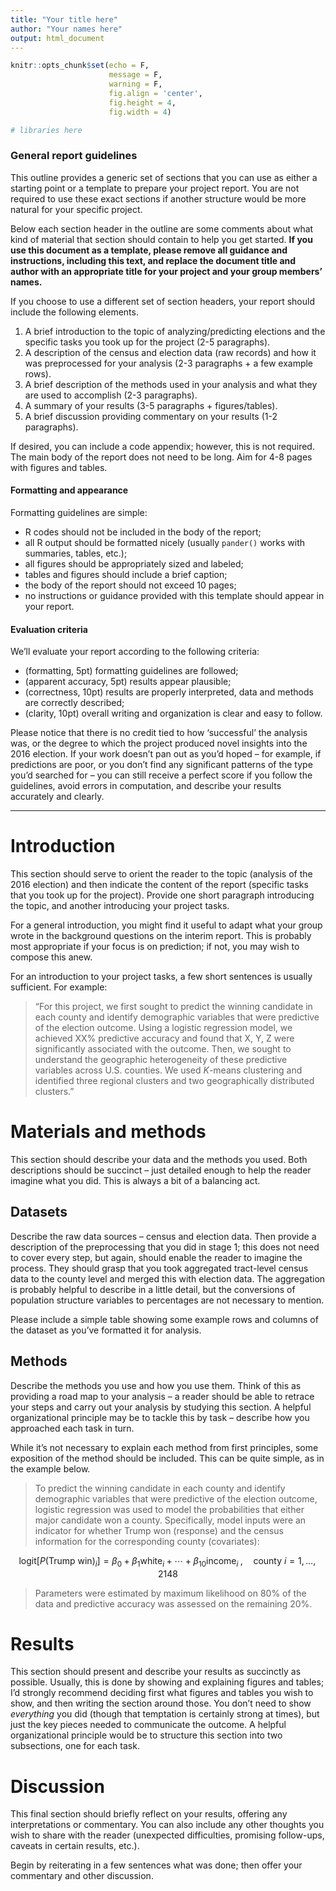 ```yaml
---
title: "Your title here"
author: "Your names here"
output: html_document
---
```



```r
knitr::opts_chunk$set(echo = F, 
                      message = F,
                      warning = F,
                      fig.align = 'center',
                      fig.height = 4, 
                      fig.width = 4)

# libraries here

```


### General report guidelines

This outline provides a generic set of sections that you can use as either a starting point or a template to prepare your project report. You are not required to use these exact sections if another structure would be more natural for your specific project. 

Below each section header in the outline are some comments about what kind of material that section should contain to help you get started. **If you use this document as a template, please remove all guidance and instructions, including this text, and replace the document title and author with an appropriate title for your project and your group members' names.**

If you choose to use a different set of section headers, your report should include the following elements.

1. A brief introduction to the topic of analyzing/predicting elections and the specific tasks you took up for the project (2-5 paragraphs).
2. A description of the census and election data (raw records) and how it was preprocessed for your analysis (2-3 paragraphs + a few example rows).
3. A brief description of the methods used in your analysis and what they are used to accomplish (2-3 paragraphs).
4. A summary of your results (3-5 paragraphs + figures/tables).
5. A brief discussion providing commentary on your results (1-2 paragraphs).

If desired, you can include a code appendix; however, this is not required. The main body of the report does not need to be long. Aim for 4-8 pages with figures and tables.

#### Formatting and appearance

Formatting guidelines are simple:

* R codes should not be included in the body of the report;
* all R output should be formatted nicely (usually `pander()` works with summaries, tables, etc.);
* all figures should be appropriately sized and labeled;
* tables and figures should include a brief caption;
* the body of the report should not exceed 10 pages;
* no instructions or guidance provided with this template should appear in your report.

#### Evaluation criteria

We'll evaluate your report according to the following criteria:

* (formatting, 5pt) formatting guidelines are followed;
* (apparent accuracy, 5pt) results appear plausible;
* (correctness, 10pt) results are properly interpreted, data and methods are correctly described;
* (clarity, 10pt) overall writing and organization is clear and easy to follow.

Please notice that there is no credit tied to how 'successful' the analysis was, or the degree to which the project produced novel insights into the 2016 election. If your work doesn't pan out as you'd hoped -- for example, if predictions are poor, or you don't find any significant patterns of the type you'd searched for -- you can still receive a perfect score if you follow the guidelines, avoid errors in computation, and describe your results 
accurately and clearly.

---

# Introduction

This section should serve to orient the reader to the topic (analysis of the 2016 election) and then indicate the content of the report (specific tasks that you took up for the project). Provide one short paragraph introducing the topic, and another introducing your project tasks.

For a general introduction, you might find it useful to adapt what your group wrote in the background questions on the interim report. This is probably most appropriate if your focus is on prediction; if not, you may wish to compose this anew.

For an introduction to your project tasks, a few short sentences is usually sufficient. For example:

> "For this project, we first sought to predict the winning candidate in each county and identify demographic variables that were predictive of the election outcome. Using a logistic regression model, we achieved XX% predictive accuracy and found that X, Y, Z were significantly associated with the outcome. Then, we sought to understand the geographic heterogeneity of these predictive variables across U.S. counties. We used $K$-means clustering and identified three regional clusters and two geographically distributed clusters."

# Materials and methods

This section should describe your data and the methods you used. Both descriptions should be succinct -- just detailed enough to help the reader imagine what you did. This is always a bit of a balancing act.

## Datasets

Describe the raw data sources -- census and election data. Then provide a description of the preprocessing that you did in stage 1; this does not need to cover every step, but again, should enable the reader to imagine the process. They should grasp that you took aggregated tract-level census data to the county level and merged this with election data. The aggregation is probably helpful to describe in a little detail, but the conversions of population structure variables to percentages are not necessary to mention.

Please include a simple table showing some example rows and columns of the dataset as you've formatted it for analysis.

## Methods

Describe the methods you use and how you use them. Think of this as providing a road map to your analysis -- a reader should be able to retrace your steps and carry out your analysis by studying this section. A helpful organizational principle may be to tackle this by task -- describe how you approached each task in turn. 

While it's not necessary to explain each method from first principles, some exposition of the method should be included. This can be quite simple, as in the example below.

> To predict the winning candidate in each county and identify demographic variables that were predictive of the election outcome, logistic regression was used to model the probabilities that either major candidate won a county. Specifically, model inputs were an indicator for whether Trump won (response) and the census information for the corresponding county (covariates):

$$\text{logit}\left[P\left(\text{Trump win}\right)_i\right] = \beta_0 + \beta_1 \text{white}_i + \cdots + \beta_{10} \text{income}_i\;,\quad \text{county } i = 1, \dots, 2148$$

> Parameters were estimated by maximum likelihood on 80% of the data and predictive accuracy was assessed on the remaining 20%.


# Results

This section should present and describe your results as succinctly as possible. Usually, this is done by showing and explaining figures and tables; I'd strongly recommend deciding first what figures and tables you wish to show, and then writing the section around those. You don't need to show *everything* you did (though that temptation is certainly strong at times), but just the key pieces needed to communicate the outcome. A helpful organizational principle would be to structure this section into two subsections, one for each task.

# Discussion

This final section should briefly reflect on your results, offering any interpretations or commentary. You can also include any other thoughts you wish to share with the reader (unexpected difficulties, promising follow-ups, caveats in certain results, etc.). 

Begin by reiterating in a few sentences what was done; then offer your commentary and other discussion.